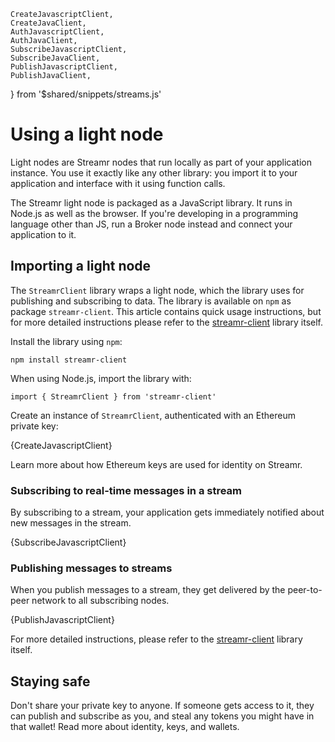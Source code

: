 
    CreateJavascriptClient,
    CreateJavaClient,
    AuthJavascriptClient,
    AuthJavaClient,
    SubscribeJavascriptClient,
    SubscribeJavaClient,
    PublishJavascriptClient,
    PublishJavaClient,
} from '$shared/snippets/streams.js'

# Using a light node

Light nodes are Streamr nodes that run locally as part of your application instance. You use it exactly like any other library: you import it to your application and interface with it using function calls.

The Streamr light node is packaged as a JavaScript library. It runs in Node.js as well as the browser. If you're developing in a programming language other than JS, <Link to={docsLinks.installingABrokerNode}>run a Broker node</Link> instead and <Link to={docsLinks.connectingApplications}>connect your application</Link> to it.

## Importing a light node

The `StreamrClient` library wraps a light node, which the library uses for publishing and subscribing to data. The library is available on `npm` as package `streamr-client`. This article contains quick usage instructions, but for more detailed instructions please refer to the [streamr-client](https://www.npmjs.com/package/streamr-client) library itself.

Install the library using `npm`:

```
npm install streamr-client
```

When using Node.js, import the library with:

```
import { StreamrClient } from 'streamr-client'
```

Create an instance of `StreamrClient`, authenticated with an Ethereum private key:

<CodeSnippet language="javascript">{CreateJavascriptClient}</CodeSnippet>

Learn more about how Ethereum keys are used for <Link to={docsLinks.identity}>identity on Streamr</Link>.

### Subscribing to real-time messages in a stream

By subscribing to a <Link to={docsLinks.streams}>stream</Link>, your application gets immediately notified about new messages in the stream.

<CodeSnippet language="javascript">{SubscribeJavascriptClient}</CodeSnippet>

### Publishing messages to streams

When you publish messages to a stream, they get delivered by the peer-to-peer network to all subscribing nodes.

<CodeSnippet language="javascript">{PublishJavascriptClient}</CodeSnippet>

For more detailed instructions, please refer to the [streamr-client](https://www.npmjs.com/package/streamr-client) library itself.

## Staying safe

Don't share your private key to anyone. If someone gets access to it, they can publish and subscribe as you, and steal any tokens you might have in that wallet! Read more about <Link to={docsLinks.identity}>identity, keys, and wallets</Link>.
